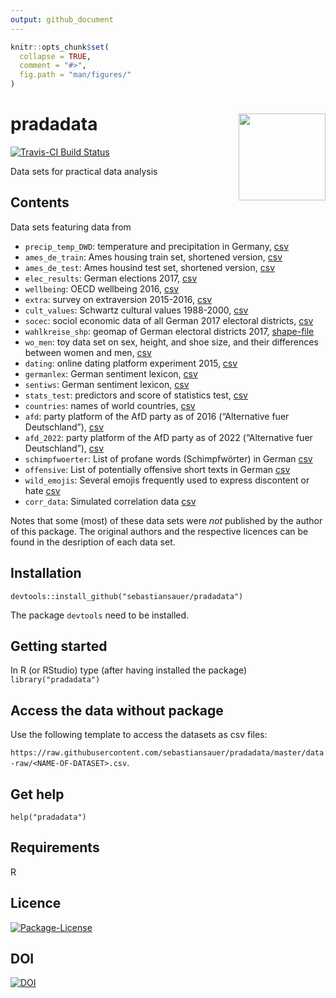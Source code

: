 ```yaml
---
output: github_document
---
```


<!-- README.md is generated from README.Rmd. Please edit that file and NOT the md file. -->

```r
knitr::opts_chunk$set(
  collapse = TRUE,
  comment = "#>",
  fig.path = "man/figures/"
)
```

# pradadata <img src='div/logo.png' align="right" height="139"/>


 <!-- badges: start -->
 
[![Travis-CI Build Status](https://travis-ci.org/sebastiansauer/pradadata.svg?branch=master)](https://travis-ci.org/sebastiansauer/pradadata)

<!-- badges: end -->




Data sets for practical data analysis


## Contents

Data sets featuring data from

- `precip_temp_DWD`: temperature and precipitation in Germany, [csv](https://raw.githubusercontent.com/sebastiansauer/pradadata/master/data-raw/precip_temp_DWD.csv)
- `ames_de_train`: Ames housing train set, shortened version, [csv](https://raw.githubusercontent.com/sebastiansauer/pradadata/master/data-raw/ames_de_train.csv)
- `ames_de_test`: Ames housind test set, shortened version, [csv](https://raw.githubusercontent.com/sebastiansauer/pradadata/master/data-raw/ames_de_test.csv)
- `elec_results`: German elections 2017, [csv](https://raw.githubusercontent.com/sebastiansauer/pradadata/master/data-raw/elec_results.csv)
- `wellbeing`: OECD wellbeing 2016, [csv](https://raw.githubusercontent.com/sebastiansauer/pradadata/master/data-raw/wellbeing.csv)
- `extra`: survey on extraversion 2015-2016, [csv](https://raw.githubusercontent.com/sebastiansauer/pradadata/master/data-raw/extra.csv)
- `cult_values`: Schwartz cultural values 1988-2000, [csv](https://raw.githubusercontent.com/sebastiansauer/pradadata/master/data-raw/cult_values.csv)
- `socec`: sociol economic data of all German 2017 electoral districts, [csv](https://raw.githubusercontent.com/sebastiansauer/pradadata/master/data-raw/socec.csv)
- `wahlkreise_shp`: geomap of German electoral districts 2017, [shape-file]()
- `wo_men`: toy data set on sex, height, and shoe size, and their differences between women and men, [csv](https://raw.githubusercontent.com/sebastiansauer/pradadata/master/data-raw/wo_men.csv)
- `dating`: online dating platform experiment 2015, [csv](https://raw.githubusercontent.com/sebastiansauer/pradadata/master/data-raw/dating.csv)
- `germanlex`: German sentiment lexicon, [csv](https://raw.githubusercontent.com/sebastiansauer/pradadata/master/data-raw/germanlex.csv) 
- `sentiws`: German sentiment lexicon, [csv](https://raw.githubusercontent.com/sebastiansauer/pradadata/master/data-raw/sentiws.csv)
- `stats_test`: predictors and score of statistics test, [csv](https://github.com/sebastiansauer/pradadata/blob/master/data-raw/stats_test.csv)
- `countries`: names of world countries, [csv](https://raw.githubusercontent.com/sebastiansauer/pradadata/master/data-raw/countries.csv)
- `afd`: party platform of the AfD party as of 2016 ("Alternative fuer Deutschland"), [csv](https://raw.githubusercontent.com/sebastiansauer/pradadata/master/data-raw/afd.csv)
- `afd_2022`: party platform of the AfD party as of 2022 ("Alternative fuer Deutschland"), [csv](https://raw.githubusercontent.com/sebastiansauer/pradadata/master/data-raw/afd_2022.csv)
- `schimpfwoerter`:  List of profane words (Schimpfwörter) in German [csv](https://raw.githubusercontent.com/sebastiansauer/pradadata/master/data-raw/schimpfwoerter.csv)
- `offensive`:  List of potentially offensive short texts in German [csv](https://raw.githubusercontent.com/sebastiansauer/pradadata/master/data-raw/offensive.csv)
- `wild_emojis`: Several emojis frequently used to express discontent or hate [csv](https://raw.githubusercontent.com/sebastiansauer/pradadata/master/data-raw/wild_emojis.csv)
- `corr_data`: Simulated correlation data
[csv](https://raw.githubusercontent.com/sebastiansauer/pradadata/master/data-raw/corr_data.csv)





Notes that some (most) of these data sets were *not* published by the author of this package. The original authors and the respective licences can be found in the desription of each data set.


## Installation
`devtools::install_github("sebastiansauer/pradadata")`

The package `devtools` need to be installed.

## Getting started

In R (or RStudio) type (after having installed the package)
`library("pradadata")`



## Access the data without package

Use the following template to access the datasets as csv files:

`https://raw.githubusercontent.com/sebastiansauer/pradadata/master/data-raw/<NAME-OF-DATASET>.csv`.





## Get help
`help("pradadata")`


## Requirements
R


## Licence

[![Package-License](http://img.shields.io/badge/license-GPL--3-brightgreen.svg?style=flat)](http://www.gnu.org/licenses/gpl-3.0.html)


## DOI

[![DOI](https://zenodo.org/badge/109450408.svg)](https://zenodo.org/badge/latestdoi/109450408)



